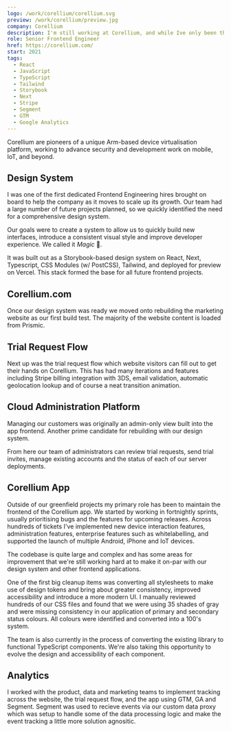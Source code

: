 ```yaml
---
logo: /work/corellium/corellium.svg
preview: /work/corellium/preview.jpg
company: Corellium
description: I'm still working at Corellium, and while Ive only been there for one year, my time has been packed full of shipping new projects and features.
role: Senior Frontend Engineer
href: https://corellium.com/
start: 2021
tags:
  - React
  - JavaScript
  - TypeScript
  - Tailwind
  - Storybook
  - Next
  - Stripe
  - Segment
  - GTM
  - Google Analytics
---
```


Corellium are pioneers of a unique Arm-based device virtualisation platform, working to advance security and development work on mobile, IoT, and beyond.

## Design System

I was one of the first dedicated Frontend Engineering hires brought on board to help the company as it moves to scale up its growth. Our team had a large number of future projects planned, so we quickly identified the need for a comprehensive design system.

Our goals were to create a system to allow us to quickly build new interfaces, introduce a consistent visual style and improve developer experience. We called it _Magic_ 🧙.

It was built out as a Storybook-based design system on React, Next, Typescript, CSS Modules (w/ PostCSS), Tailwind, and deployed for preview on Vercel. This stack formed the base for all future frontend projects.

## Corellium.com

Once our design system was ready we moved onto rebuilding the marketing website as our first build test. The majority of the website content is loaded from Prismic.

## Trial Request Flow

Next up was the trial request flow which website visitors can fill out to get their hands on Corellium. This has had many iterations and features including Stripe billing integration with 3DS, email validation, automatic geolocation lookup and of course a neat transition animation.

## Cloud Administration Platform

Managing our customers was originally an admin-only view built into the app frontend. Another prime candidate for rebuilding with our design system.

From here our team of administrators can review trial requests, send trial invites, manage existing accounts and the status of each of our server deployments.

## Corellium App

Outside of our greenfield projects my primary role has been to maintain the frontend of the Corellium app. We started by working in fortnightly sprints, usually prioritising bugs and the features for upcoming releases. Across hundreds of tickets I've implemented new device interaction features, administration features, enterprise features such as whitelabelling, and supported the launch of multiple Android, iPhone and IoT devices.

The codebase is quite large and complex and has some areas for improvement that we're still working hard at to make it on-par with our design system and other frontend applications.

One of the first big cleanup items was converting all stylesheets to make use of design tokens and bring about greater consistency, improved accessibility and introduce a more modern UI. I manually reviewed hundreds of our CSS files and found that we were using 35 shades of gray and were missing consistency in our application of primary and secondary status colours. All colours were identified and converted into a 100's system.

The team is also currently in the process of converting the existing library to functional TypeScript components. We're also taking this opportunity to evolve the design and accessibility of each component.

## Analytics

I worked with the product, data and marketing teams to implement tracking across the website, the trial request flow, and the app using GTM, GA and Segment. Segment was used to recieve events via our custom data proxy which was setup to handle some of the data processing logic and make the event tracking a little more solution agnositic.
